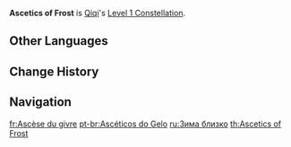 {{Constellation Infobox
|image       = Constellation Ascetics of Frost.png
|description = When the Herald of Frost hits an opponent marked by a Fortune-Preserving Talisman, Qiqi regenerates 2 Energy.
|level       = 1
|character   = Qiqi
|utility1    = Energy
}}
'''Ascetics of Frost''' is [[Qiqi]]'s [[Level 1 Constellation]].

==Other Languages==
{{Other Languages
|en      = Ascetics of Frost
|zhs     = 寒苦回向
|zhs_rm  = Hánkǔ Huíxiàng
|zht     = 寒苦迴向
|zht_rm  = Hánkǔ Huíxiàng
|zh_tl   = Back to the Bitterness
|ja      = 寒苦回向
|ja_rm   = Kanku Ekou{{Assumed}}
|ja_tl   = Suffering Memorial Service
|ja_note = 寒苦 = "suffering caused by the cold"
|ko      = 한고의 회향
|ko_rm   = Hango-ui Hoehyang
|ko_tl   = Transfer of merit of Cold Pain
|es      = Ascetismo de la escarcha
|es_tl   = Frost Asceticism
|fr      = Ascèse du givre
|fr_tl   = Asceticism of Frost
|ru      = Зима близко
|ru_tl   = Winter is Close
|th      = Ascetics of Frost
|vi      = Trở Lại Nghèo Khổ
|vi_tl   = Back to Poverty
|de      = Winterliche Ernte
|de_tl   = Wintry Harvest
|id      = Ascetics of Frost
|pt      = Ascéticos do Gelo
|pt_tl   = Ascetics of Ice
|tr      = Buzul Çile
|tr_tl   = 
|it      = Ascetismo del gelo
|it_tl   = Ascetics of Frost
}}

==Change History==
{{Change History|1.0}}

==Navigation==
{{Talent Navbox|Qiqi}}

[[fr:Ascèse du givre]]
[[pt-br:Ascéticos do Gelo]]
[[ru:Зима близко]]
[[th:Ascetics of Frost]]